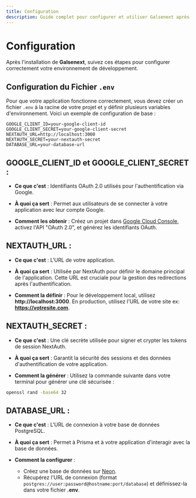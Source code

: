```yaml
---
title: Configuration
description: Guide complet pour configurer et utiliser Galsenext après l'installation.
---
```


# Configuration

Après l'installation de **Galsenext**, suivez ces étapes pour configurer correctement votre environnement de développement.

## Configuration du Fichier `.env`

Pour que votre application fonctionne correctement, vous devez créer un fichier `.env` à la racine de votre projet et y définir plusieurs variables d'environnement. Voici un exemple de configuration de base :

```plaintext
GOOGLE_CLIENT_ID=your-google-client-id
GOOGLE_CLIENT_SECRET=your-google-client-secret
NEXTAUTH_URL=http://localhost:3000
NEXTAUTH_SECRET=your-nextauth-secret
DATABASE_URL=your-database-url
```

## GOOGLE_CLIENT_ID et GOOGLE_CLIENT_SECRET :

- **Ce que c'est** : Identifiants OAuth 2.0 utilisés
  pour l'authentification via Google.

- **À quoi ça sert** : Permet aux utilisateurs de se connecter à votre application
  avec leur compte Google.

- **Comment les obtenir** : Créez un projet dans [Google Cloud Console](https://cloud.google.com),
  activez l'API "OAuth 2.0", et générez les identifiants OAuth.

## NEXTAUTH_URL :

- **Ce que c'est** : L'URL de votre application.

- **À quoi ça sert** : Utilisée par NextAuth pour définir le domaine principal de
  l'application. Cette URL est cruciale pour la gestion des redirections après
  l'authentification.

- **Comment la définir** : Pour le développement local, utilisez **http://localhost:3000**.
  En production, utilisez l'URL de votre site ex: **https://votresite.com**.

## NEXTAUTH_SECRET :

- **Ce que c'est** : Une clé secrète utilisée pour signer et crypter les tokens de session
  NextAuth.

- **À quoi ça sert** : Garantit la sécurité des sessions et des données d'authentification
  de votre application.

- **Comment la générer** : Utilisez la commande suivante dans votre terminal pour générer
  une clé sécurisée :

```bash
openssl rand -base64 32
```

## DATABASE_URL :

- **Ce que c'est** : L'URL de connexion à votre base de données PostgreSQL.

- **À quoi ça sert** : Permet à Prisma et à votre application d'interagir avec la base de
  données.

- **Comment la configurer** :
  - Créez une base de données sur [Neon](https://neon.tech).
  - Récupérez l'URL de connexion (format `postgres://user:password@hostname:port/database`)
    et définissez-la dans votre fichier **.env**.
